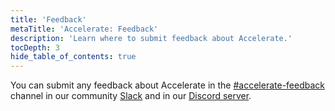 ```yaml
---
title: 'Feedback'
metaTitle: 'Accelerate: Feedback'
description: 'Learn where to submit feedback about Accelerate.'
tocDepth: 3
hide_table_of_contents: true
---
```


<TopBlock>

You can submit any feedback about Accelerate in the [#accelerate-feedback](https://prisma.slack.com/archives/C04KTN0V2Q0) channel in our community [Slack](https://slack.prisma.io/) and in our [Discord server](https://discord.gg/prisma-937751382725886062).

</TopBlock>
